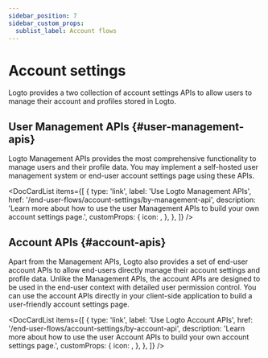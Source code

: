 ```yaml
---
sidebar_position: 7
sidebar_custom_props:
  sublist_label: Account flows
---
```



# Account settings

Logto provides a two collection of account settings APIs to allow users to manage their account and profiles stored in Logto.

## User Management APIs \{#user-management-apis}

Logto Management APIs provides the most comprehensive functionality to manage users and their profile data. You may implement a self-hosted user management system or end-user account settings page using these APIs.

<DocCardList
  items={[
    {
      type: 'link',
      label: 'Use Logto Management APIs',
      href: '/end-user-flows/account-settings/by-management-api',
      description:
        'Learn more about how to use the user Management APIs to build your own account settings page.',
      customProps: {
        icon: <GearIcon />,
      },
    },
  ]}
/>

## Account APIs \{#account-apis}

Apart from the Management APIs, Logto also provides a set of end-user account APIs to allow end-users directly manage their account settings and profile data. Unlike the Management APIs, the account APIs are designed to be used in the end-user context with detailed user permission control. You can use the account APIs directly in your client-side application to build a user-friendly account settings page.

<DocCardList
  items={[
    {
      type: 'link',
      label: 'Use Logto Account APIs',
      href: '/end-user-flows/account-settings/by-account-api',
      description:
        'Learn more about how to use the user Account APIs to build your own account settings page.',
      customProps: {
        icon: <GearIcon />,
      },
    },
  ]}
/>
